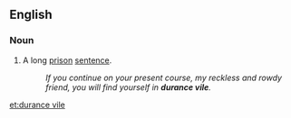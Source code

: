==English==


===Noun===
{{en-noun|head=[[durance]] [[vile]]}}

# {{context|obsolete|lang=en}} A long [[prison]] [[sentence]].
#:''If you continue on your present course, my reckless and rowdy friend, you will find yourself in '''durance vile'''.''

[[et:durance vile]]
